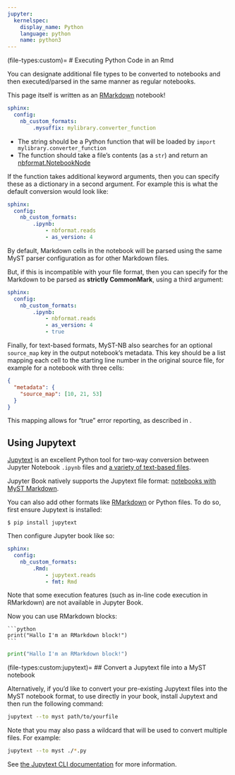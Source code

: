 ```yaml
---
jupyter:
  kernelspec:
    display_name: Python
    language: python
    name: python3
---
```


(file-types:custom)=
# Executing Python Code in an Rmd

You can designate additional file types to be converted to notebooks and then executed/parsed in the same manner as regular notebooks.

:::{tip}
This page itself is written as an [RMarkdown](https://rmarkdown.rstudio.com/) notebook!
:::

```yaml
sphinx:
  config:
    nb_custom_formats:
        .mysuffix: mylibrary.converter_function
```

- The string should be a Python function that will be loaded by `import mylibrary.converter_function`
- The function should take a file's contents (as a `str`) and return an [nbformat.NotebookNode](inv:nbformat#api)

If the function takes additional keyword arguments, then you can specify these as a dictionary in a second argument.
For example this is what the default conversion would look like:

```yaml
sphinx:
  config:
    nb_custom_formats:
        .ipynb:
            - nbformat.reads
            - as_version: 4
```

:::{important}

By default, Markdown cells in the notebook will be parsed using the same MyST parser configuration as for other Markdown files.

But, if this is incompatible with your file format, then you can specify for the Markdown to be parsed as **strictly CommonMark**, using a third argument:

```yaml
sphinx:
  config:
    nb_custom_formats:
        .ipynb:
            - nbformat.reads
            - as_version: 4
            - true
```

:::

Finally, for text-based formats, MyST-NB also searches for an optional `source_map` key in the output notebook's metadata.
This key should be a list mapping each cell to the starting line number in the original source file, for example for a notebook with three cells:

```json
{
  "metadata": {
    "source_map": [10, 21, 53]
  }
}
```

This mapping allows for "true" error reporting, as described in [](inv:myst-nb#myst/error-reporting).

## Using Jupytext

[Jupytext](https://jupytext.readthedocs.io/en/latest/) is an excellent Python tool for two-way conversion
between Jupyter Notebook `.ipynb` files and
[a variety of text-based files](https://jupytext.readthedocs.io/en/latest/formats-markdown.html).

Jupyter Book natively supports the Jupytext file format: [notebooks with MyST Markdown](./myst-notebooks.md).

You can also add other formats like [RMarkdown](https://rmarkdown.rstudio.com/) or Python files.
To do so, first ensure Jupytext is installed:

```console
$ pip install jupytext
```

Then configure Jupyter book like so:

```yaml
sphinx:
  config:
    nb_custom_formats:
        .Rmd:
            - jupytext.reads
            - fmt: Rmd
```

:::{warning}
Note that some execution features (such as in-line code execution in RMarkdown) are not available in Jupyter Book.
:::

Now you can use RMarkdown blocks:

    ```python
    print("Hallo I'm an RMarkdown block!")
    ```

```python
print("Hallo I'm an RMarkdown block!")
```


(file-types:custom:jupytext)=
## Convert a Jupytext file into a MyST notebook

Alternatively, if you'd like to convert your pre-existing Jupytext files into the MyST notebook format,
to use directly in your book, install Jupytext and then run the following command:

```bash
jupytext --to myst path/to/yourfile
```

Note that you may also pass a wildcard that will be used to convert multiple
files. For example:

```bash
jupytext --to myst ./*.py
```

See [the Jupytext CLI documentation](https://jupytext.readthedocs.io/en/latest/using-cli.html) for more information.